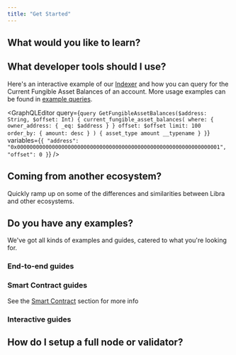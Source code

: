 ```yaml
---
title: "Get Started"
---
```




## What would you like to learn?

<CardGrid>
  <LinkCard href="/build/smart-contracts" title="Smart Contracts" description="Learn how to write smart contracts on Libra with the Move programming language." />

  <LinkCard href="/build/indexer" title="Query Data" description="Use the Libra Indexer to query for on-chain data efficiently." />

  <LinkCard href="/network/blockchain/blockchain-deep-dive" title="Blockchain Infrastructure" description="Learn the different components of the Libra blockchain's infrastructure." />
</CardGrid>

## What developer tools should I use?

<CardGrid>
  <LinkCard href="/build/sdks" title="SDKs" description="Use our TypeScript, Python, Rust, and other SDKs to submit transactions and read on-chain data." />

  <LinkCard href="/build/indexer" title="Indexer" description="Query for on-chain data like account balances, historical transactions, NFTs by account, and more." />

  <LinkCard href="/build/cli" title="CLI" description="Compile and profile Move smart contracts, run a local network, and more with the Libra CLI." />
</CardGrid>

Here's an interactive example of our [Indexer](/build/indexer) and how you can query for the Current Fungible Asset Balances of an account. More usage examples can be found in [example queries](/build/indexer/indexer-api/fungible-asset-balances).

<GraphQLEditor
  query={`query GetFungibleAssetBalances($address: String, $offset: Int) {
  current_fungible_asset_balances(
    where: { owner_address: { _eq: $address } }
    offset: $offset
    limit: 100
    order_by: { amount: desc }
  ) {
    asset_type
    amount
    __typename
  }
}`}
  variables={`{
  "address": "0x0000000000000000000000000000000000000000000000000000000000000001",
  "offset": 0
}`}
/>

## Coming from another ecosystem?

Quickly ramp up on some of the differences and similarities between Libra and other ecosystems.

<CardGrid>
  <LinkCard href="/build/get-started/ethereum-cheatsheet" title="Ethereum / EVM to Libra Cheatsheet" />

  <LinkCard href="/build/get-started/solana-cheatsheet" title="Solana / SVM to Libra Cheatsheet" />

  <LinkCard href="/network/blockchain/move#comparison-to-other-vms" title="VM Comparison" />
</CardGrid>

## Do you have any examples?

We've got all kinds of examples and guides, catered to what you're looking for.

### End-to-end guides

<CardGrid>
  <LinkCard href="/build/guides/first-transaction" title="Your First Transaction" description="This tutorial describes how to generate and submit transactions to the Libra blockchain, and verify these submitted transactions." />

  <LinkCard href="/build/guides/your-first-nft" title="Your First NFT" description="This tutorial describes how to create and transfer non-fungible assets on the Libra blockchain." />

  <LinkCard href="/build/guides/first-fungible-asset" title="Your First Fungible Asset" description="This tutorial introduces how you can compile, deploy, and mint your own fungible asset (FA), named FACoin." />
</CardGrid>

### Smart Contract guides

See the [Smart Contract](/build/smart-contracts) section for more info

<CardGrid>
  <LinkCard href="/build/guides/build-e2e-dapp/1-create-smart-contract" title="Create a Smart Contract" description="This is the first chapter of the tutorial on building an end-to-end dapp on Libra." />

  <LinkCard href="https://github.com/libra2org/libra2-core/tree/main/aptos-move/move-examples" title="Libra Move Examples" description="30+ examples on how to develop Move on Libra" target="_blank" />

  <LinkCard href="https://github.com/libra2org/libra2-core/tree/main/aptos-move/move-examples/move-tutorial" title="Move Tutorial" description="Covers the basics of programming with Move" target="_blank" />
</CardGrid>

### Interactive guides

<CardGrid>
  <LinkCard href="https://learn.aptoslabs.com/en/workshops" title="Libra Learn" description="Basic and advanced guides" target="_blank" />

  <LinkCard href="https://movespiders.com" title="Move Spiders" description="Learn about Move with a friendly spider mascot by Move Spiders" target="_blank" />

  <LinkCard href="https://www.aptosshores.com" title="Libra Shores" description="Learn about Move with Libra Shores" target="_blank" />
</CardGrid>

## How do I setup a full node or validator?

<CardGrid>
  <LinkCard href="/network/nodes/full-node" title="Setup a full node" />

  <LinkCard href="/network/nodes/validator-node" title="Setup a validator" />
</CardGrid>
